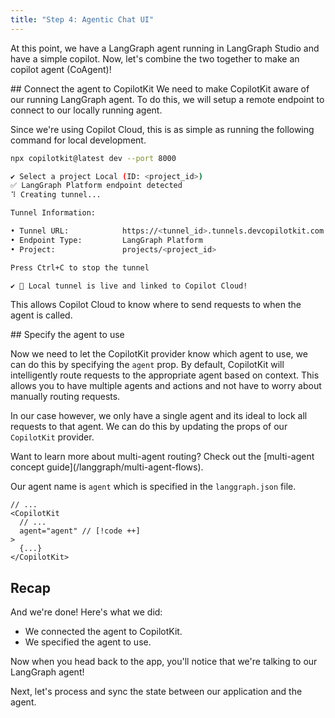 ```yaml
---
title: "Step 4: Agentic Chat UI"
---
```


At this point, we have a LangGraph agent running in LangGraph Studio and have a simple copilot. Now, let's 
combine the two together to make an copilot agent (CoAgent)!

<Steps>
<Step>
## Connect the agent to CopilotKit
We need to make CopilotKit aware of our running LangGraph agent. To do this, we will setup a remote 
endpoint to connect to our locally running agent.

Since we're using Copilot Cloud, this is as simple as running the following command for local development.

```bash
npx copilotkit@latest dev --port 8000
```
```sh
✔ Select a project Local (ID: <project_id>)
✅ LangGraph Platform endpoint detected
⠹ Creating tunnel...

Tunnel Information:

• Tunnel URL:            https://<tunnel_id>.tunnels.devcopilotkit.com
• Endpoint Type:         LangGraph Platform
• Project:               projects/<project_id>

Press Ctrl+C to stop the tunnel

✔ 🚀 Local tunnel is live and linked to Copilot Cloud!
```

This allows Copilot Cloud to know where to send requests to when the agent is called.

</Step>
<Step>
## Specify the agent to use

Now we need to let the CopilotKit provider know which agent to use, we can do this by specifying the `agent` prop.
<Accordions>
<Accordion title="Multi-Agent Routing">
By default, CopilotKit will intelligently route requests to the appropriate agent based on context. This allows 
you to have multiple agents and actions and not have to worry about manually routing requests.

In our case however, we only have a single agent and its ideal to lock all requests to that agent. We can do this
by updating the props of our `CopilotKit` provider.

<Callout>
Want to learn more about multi-agent routing? Check out the [multi-agent concept guide](/langgraph/multi-agent-flows).
</Callout>

</Accordion>
</Accordions>

Our agent name is `agent` which is specified in the `langgraph.json` file.

```tsx title="frontend/src/app/layout.tsx"
// ...
<CopilotKit
  // ...
  agent="agent" // [!code ++]
>
  {...}
</CopilotKit>
```
</Step>
</Steps>

## Recap
And we're done! Here's what we did:

- We connected the agent to CopilotKit.
- We specified the agent to use.

Now when you head back to the app, you'll notice that we're talking to our LangGraph agent!

<Frame>
  <ImageZoom src="https://cdn.copilotkit.ai/docs/copilotkit/images/coagents/tutorials/research-ana/fe-step-4-finish.png" alt="step-4-finish" height={1000} width={1000} />
</Frame>

Next, let's process and sync the state between our application and the agent.